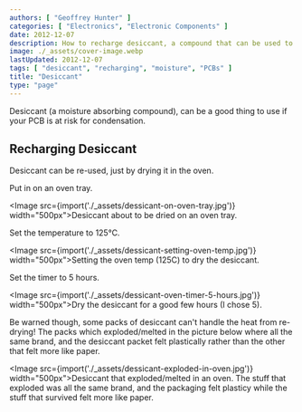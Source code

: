 ```yaml
---
authors: [ "Geoffrey Hunter" ]
categories: [ "Electronics", "Electronic Components" ]
date: 2012-12-07
description: How to recharge desiccant, a compound that can be used to keep moisture away from electronics.
image: ./_assets/cover-image.webp
lastUpdated: 2012-12-07
tags: [ "desiccant", "recharging", "moisture", "PCBs" ]
title: "Desiccant"
type: "page"
---
```



Desiccant (a moisture absorbing compound), can be a good thing to use if your PCB is at risk for condensation.

## Recharging Desiccant

Desiccant can be re-used, just by drying it in the oven.

Put in on an oven tray.

<Image src={import('./_assets/dessicant-on-oven-tray.jpg')} width="500px">Desiccant about to be dried on an oven tray.</Image>

Set the temperature to 125°C.

<Image src={import('./_assets/dessicant-setting-oven-temp.jpg')} width="500px">Setting the oven temp (125C) to dry the desiccant.</Image>

Set the timer to 5 hours.

<Image src={import('./_assets/dessicant-oven-timer-5-hours.jpg')} width="500px">Dry the desiccant for a good few hours (I chose 5).</Image>

Be warned though, some packs of desiccant can't handle the heat from re-drying! The packs which exploded/melted in the picture below where all the same brand, and the desiccant packet felt plastically rather than the other that felt more like paper.

<Image src={import('./_assets/dessicant-exploded-in-oven.jpg')} width="500px">Desiccant that exploded/melted in an oven. The stuff that exploded was all the same brand, and the packaging felt plasticy while the stuff that survived felt more like paper.</Image>
